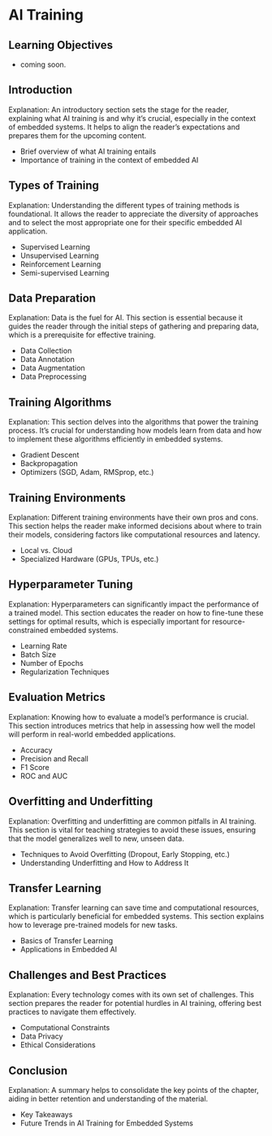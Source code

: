 # AI Training

::: {.callout-tip}
## Learning Objectives

* coming soon.

:::

## Introduction

Explanation: An introductory section sets the stage for the reader, explaining what AI training is and why it's crucial, especially in the context of embedded systems. It helps to align the reader's expectations and prepares them for the upcoming content.

- Brief overview of what AI training entails
- Importance of training in the context of embedded AI

## Types of Training

Explanation:  Understanding the different types of training methods is foundational. It allows the reader to appreciate the diversity of approaches and to select the most appropriate one for their specific embedded AI application.

- Supervised Learning
- Unsupervised Learning
- Reinforcement Learning
- Semi-supervised Learning

## Data Preparation

Explanation: Data is the fuel for AI. This section is essential because it guides the reader through the initial steps of gathering and preparing data, which is a prerequisite for effective training.

- Data Collection
- Data Annotation
- Data Augmentation
- Data Preprocessing

## Training Algorithms

Explanation: This section delves into the algorithms that power the training process. It's crucial for understanding how models learn from data and how to implement these algorithms efficiently in embedded systems.

- Gradient Descent
- Backpropagation
- Optimizers (SGD, Adam, RMSprop, etc.)

## Training Environments

Explanation: Different training environments have their own pros and cons. This section helps the reader make informed decisions about where to train their models, considering factors like computational resources and latency.

- Local vs. Cloud
- Specialized Hardware (GPUs, TPUs, etc.)

## Hyperparameter Tuning

Explanation: Hyperparameters can significantly impact the performance of a trained model. This section educates the reader on how to fine-tune these settings for optimal results, which is especially important for resource-constrained embedded systems.

- Learning Rate
- Batch Size
- Number of Epochs
- Regularization Techniques

## Evaluation Metrics

Explanation: Knowing how to evaluate a model's performance is crucial. This section introduces metrics that help in assessing how well the model will perform in real-world embedded applications.

- Accuracy
- Precision and Recall
- F1 Score
- ROC and AUC

## Overfitting and Underfitting

Explanation: Overfitting and underfitting are common pitfalls in AI training. This section is vital for teaching strategies to avoid these issues, ensuring that the model generalizes well to new, unseen data.

- Techniques to Avoid Overfitting (Dropout, Early Stopping, etc.)
- Understanding Underfitting and How to Address It

## Transfer Learning

Explanation: Transfer learning can save time and computational resources, which is particularly beneficial for embedded systems. This section explains how to leverage pre-trained models for new tasks.

- Basics of Transfer Learning
- Applications in Embedded AI

## Challenges and Best Practices

Explanation: Every technology comes with its own set of challenges. This section prepares the reader for potential hurdles in AI training, offering best practices to navigate them effectively.

- Computational Constraints
- Data Privacy
- Ethical Considerations

## Conclusion

Explanation: A summary helps to consolidate the key points of the chapter, aiding in better retention and understanding of the material.

- Key Takeaways
- Future Trends in AI Training for Embedded Systems